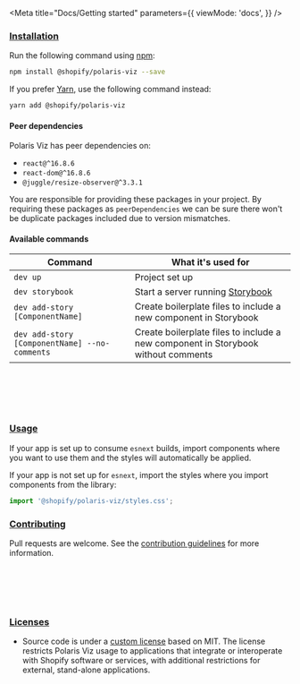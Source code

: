 
<Meta
  title="Docs/Getting started"
  parameters={{
    viewMode: 'docs',
  }}
/>

<a name="installation" href="#installation">
  <h3>Installation</h3>
</a>

Run the following command using [npm](https://www.npmjs.com/):

```bash
npm install @shopify/polaris-viz --save
```

If you prefer [Yarn](https://yarnpkg.com/en/), use the following command instead:

```bash
yarn add @shopify/polaris-viz
```

#### Peer dependencies

Polaris Viz has peer dependencies on:

- `react@^16.8.6`
- `react-dom@^16.8.6`
- `@juggle/resize-observer@^3.3.1`

You are responsible for providing these packages in your project. By requiring these packages as `peerDependencies` we can be sure there won't be duplicate packages included due to version mismatches.

#### Available commands

| Command                                       | What it's used for                                                                |
| --------------------------------------------- | --------------------------------------------------------------------------------- |
| `dev up`                                      | Project set up                                                                    |
| `dev storybook`                               | Start a server running [Storybook](https://storybook.js.org/)                     |
| `dev add-story [ComponentName]`               | Create boilerplate files to include a new component in Storybook                  |
| `dev add-story [ComponentName] --no-comments` | Create boilerplate files to include a new component in Storybook without comments |

<br />
<br />
<br />
<br />
<a name="usage" href="#usage">
  <h3>Usage</h3>
</a>

If your app is set up to consume `esnext` builds, import components where you want to use them and the styles will automatically be applied.

If your app is not set up for `esnext`, import the styles where you import components from the library:

```js
import '@shopify/polaris-viz/styles.css';
```

<a name="contributing" href="#contributing">
  <h3>Contributing</h3>
</a>

Pull requests are welcome. See the <a href="/CONTRIBUTING.md">contribution guidelines</a> for more information.

<br />
<br />
<br />
<br />
<a name="licenses" href="#licenses">
  <h3>Licenses</h3>
</a>

- Source code is under a [custom license](https://github.com/Shopify/polaris-viz/blob/master/LICENSE.md) based on MIT. The license restricts Polaris Viz usage to applications that integrate or interoperate with Shopify software or services, with additional restrictions for external, stand-alone applications.
